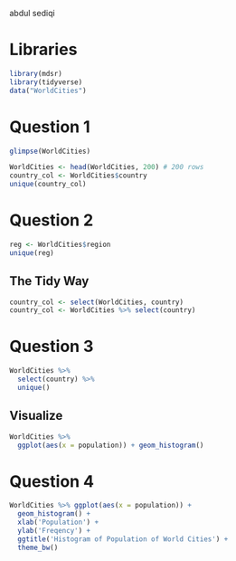 abdul sediqi

# Libraries
```{r}
library(mdsr) 
library(tidyverse) 
data("WorldCities")
```
# Question 1
```{r}
glimpse(WorldCities)
```

```{r}
WorldCities <- head(WorldCities, 200) # 200 rows 
country_col <- WorldCities$country 
unique(country_col)
```

# Question 2
```{r}
reg <- WorldCities$region 
unique(reg)
```

## The Tidy Way
```{r}
country_col <- select(WorldCities, country) 
country_col <- WorldCities %>% select(country)
```

# Question 3
```{r}
WorldCities %>%
  select(country) %>%
  unique()
```
## Visualize
```{r}
WorldCities %>% 
  ggplot(aes(x = population)) + geom_histogram()
```

# Question 4
```{r}
WorldCities %>% ggplot(aes(x = population)) + 
  geom_histogram() + 
  xlab('Population') +
  ylab('Freqency') + 
  ggtitle('Histogram of Population of World Cities') + 
  theme_bw() 
```
